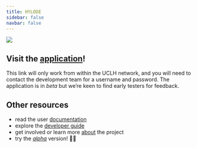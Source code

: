 ```yaml
---
title: HYLODE
sidebar: false
navbar: false
---
```


::: {.column-body}
[![](resources/flurry-small.jpeg)](http://172.16.149.202:6001/)
:::

::: {.callout-tip}
## Visit the [application](http://172.16.149.202:6001/)!
This link will only work from within the UCLH network, and you will need to contact the development team for a username and password. The application is in _beta_ but we're keen to find early testers for feedback.
:::

::: {.callout-note collapse=true appearance="default"}
## Other resources

- read the user [documentation](user/user.qmd)
- explore the [developer guide](developer/setup.qmd)
- get involved or learn more [about](about.qmd) the project
- try the [_alpha_](http://172.16.149.202:8300) version! 😬😱
:::
